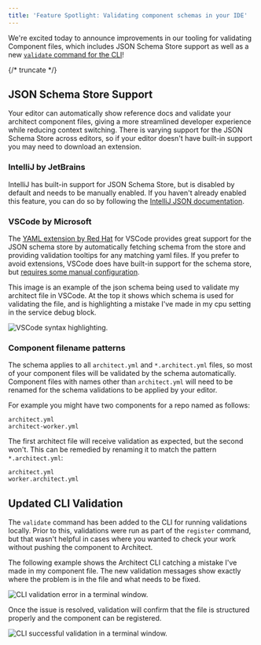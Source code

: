 ```yaml
---
title: 'Feature Spotlight: Validating component schemas in your IDE'
---
```


We're excited today to announce improvements in our tooling for validating Component files, which
includes JSON Schema Store support as well as a new
[`validate` command for the CLI](https://github.com/architect-team/architect-cli#architect-validate-configs_or_components)!

{/* truncate */}

## JSON Schema Store Support

Your editor can automatically show reference docs and validate your architect component files,
giving a more streamlined developer experience while reducing context switching. There is varying
support for the JSON Schema Store across editors, so if your editor doesn't have built-in support
you may need to download an extension.

### IntelliJ by JetBrains

IntelliJ has built-in support for JSON Schema Store, but is disabled by default and needs to be
manually enabled. If you haven't already enabled this feature, you can do so by following the
[IntelliJ JSON documentation](https://www.jetbrains.com/help/idea/json.html#ws_json_using_schemas).

### VSCode by Microsoft

The
[YAML extension by Red Hat](https://marketplace.visualstudio.com/items?itemName=redhat.vscode-yaml)
for VSCode provides great support for the JSON schema store by automatically fetching schema from
the store and providing validation tooltips for any matching yaml files. If you prefer to avoid
extensions, VSCode does have built-in support for the schema store, but
[requires some manual configuration](https://code.visualstudio.com/docs/languages/json#_mapping-in-the-json).

This image is an example of the json schema being used to validate my architect file in VSCode. At
the top it shows which schema is used for validating the file, and is highlighting a mistake I've
made in my cpu setting in the service debug block.

![VSCode syntax highlighting.](https://www.architect.io/wp-content/uploads/2021/09/vscode-syntax-highlighting.png)

### Component filename patterns

The schema applies to all `architect.yml` and `*.architect.yml` files, so most of your component
files will be validated by the schema automatically. Component files with names other than
`architect.yml` will need to be renamed for the schema validations to be applied by your editor.

For example you might have two components for a repo named as follows:

    architect.yml
    architect-worker.yml

The first architect file will receive validation as expected, but the second won't. This can be
remedied by renaming it to match the pattern `*.architect.yml`:

    architect.yml
    worker.architect.yml

## Updated CLI Validation

The `validate` command has been added to the CLI for running validations locally. Prior to this,
validations were run as part of the `register` command, but that wasn't helpful in cases where you
wanted to check your work without pushing the component to Architect.

The following example shows the Architect CLI catching a mistake I've made in my component file. The
new validation messages show exactly where the problem is in the file and what needs to be fixed.

![CLI validation error in a terminal window.](https://www.architect.io/wp-content/uploads/2021/09/cli-validation-errors.png)

Once the issue is resolved, validation will confirm that the file is structured properly and the
component can be registered.

![CLI successful validation in a terminal window.](https://www.architect.io/wp-content/uploads/2021/09/cli-validation-successful.png)
